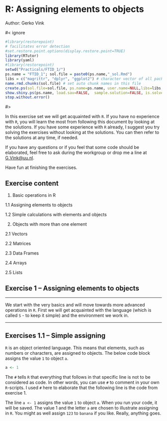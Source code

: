 # R: Assigning elements to objects

Author:  Gerko Vink

#< ignore
```r
#library(restorepoint)
# facilitates error detection
#set.restore.point.options(display.restore.point=TRUE)
library(RTutor)
library(yaml)
#library(restorepoint)
setwd("Practicals/FTID_1/")
ps.name = "FTID_1"; sol.file = paste0(ps.name,"_sol.Rmd")
libs = c("magrittr", "dplyr", "ggplot2") # character vector of all packages you load in the problem set
name.rmd.chunks(sol.file) # set auto chunk names in this file
create.ps(sol.file=sol.file, ps.name=ps.name, user.name=NULL,libs=libs, stop.when.finished=FALSE, addons="quiz")
show.shiny.ps(ps.name, load.sav=FALSE,  sample.solution=FALSE, is.solved=FALSE, catch.errors=TRUE, launch.browser=TRUE)
stop.without.error()
```
#>

In this exercise set we will get acquainted with `R`. If you have no experience with `R`, you will learn the most from following this document by looking at the solutions. If you have some experience with `R` already, I suggest you try solving the exercises without looking at the solutions. You can then refer to the solutions at any time, if needed. 

If you have any questions or if you feel that some code should be elaborated, feel free to ask during the workgroup or drop me a line at [G.Vink@uu.nl](mailto::G.Vink@uu.nl).

Have fun at finishing the exercises.

## Exercise content

1. Basic operations in R

  1.1 Assigning elements to objects

  1.2 Simple calculations with elements and objects

2. Objects with more than one element

  2.1 Vectors

  2.2 Matrices

  2.3 Data Frames

  2.4 Arrays

  2.5 Lists

## Exercise 1 -- Assigning elements to objects

---

We start with the very basics and will move towards more advanced operations in `R`. First we will get acquainted with the language (which is called `S` - to keep it simple) and the environment we work in. 

---

## Exercises 1.1 -- Simple assigning

`R` is an object oriented language. This means that elements, such as numbers or characters, are assigned to objects. The below code block assigns the value `1` to object `a`. 

```r
a <- 1
```

The `#` tells `R` that everything that follows in that specific line is not to be considered as code. In other words, you can use `#` to comment in your own `R`-scripts. I used `#` here to elaborate that the following line is the code from exercise 1. 

The line `a <- 1` assigns the value `1` to object `a`. When you run your code, it will be saved. The value 1 and the letter `a` are chosen to illustrate assigning in `R`. You might as well assign `123` to `banana` if you like. Really, anything goes. 
